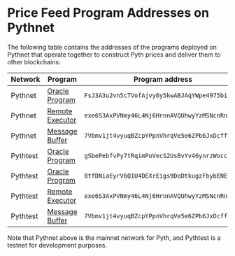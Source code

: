 # Price Feed Program Addresses on Pythnet

The following table contains the addresses of the programs deployed on Pythnet that operate together to construct Pyth prices and deliver them to other blockchains:

| Network  | Program                                                                                                 | Program address                                |
| -------- | ------------------------------------------------------------------------------------------------------- | ---------------------------------------------- |
| Pythnet  | [Oracle Program](https://github.com/pyth-network/pyth-client/tree/main)                                 | `FsJ3A3u2vn5cTVofAjvy6y5kwABJAqYWpe4975bi2epH` |
| Pythnet  | [Remote Executor](https://github.com/pyth-network/pyth-crosschain/tree/main/governance/remote_executor) | `exe6S3AxPVNmy46L4Nj6HrnnAVQUhwyYzMSNcnRn3qq`  |
| Pythnet  | [Message Buffer](https://github.com/pyth-network/pyth-crosschain/tree/main/pythnet/message_buffer)      | `7Vbmv1jt4vyuqBZcpYPpnVhrqVe5e6ZPb6JxDcffRHUM` |
| Pythtest | [Oracle Program](https://github.com/pyth-network/pyth-client/tree/main)                                 | `gSbePebfvPy7tRqimPoVecS2UsBvYv46ynrzWocc92s`  |
| Pythtest | [Oracle Program](https://github.com/pyth-network/pyth-client/tree/main)                                 | `8tfDNiaEyrV6Q1U4DEXrEigs9DoDtkugzFbybENEbCDz` |
| Pythtest | [Remote Executor](https://github.com/pyth-network/pyth-crosschain/tree/main/governance/remote_executor) | `exe6S3AxPVNmy46L4Nj6HrnnAVQUhwyYzMSNcnRn3qq`  |
| Pythtest | [Message Buffer](https://github.com/pyth-network/pyth-crosschain/tree/main/pythnet/message_buffer)      | `7Vbmv1jt4vyuqBZcpYPpnVhrqVe5e6ZPb6JxDcffRHUM` |

Note that Pythnet above is the mainnet network for Pyth, and Pythtest is a testnet for development purposes.
